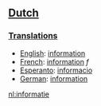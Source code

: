 ==[[Dutch]]==
===[[Translations]]===
*[[English]]: [[information]]
*[[French]]: [[information]] ''f''
*[[Esperanto]]: [[informacio]]
*[[German]]: [[information]]

[[nl:informatie]]